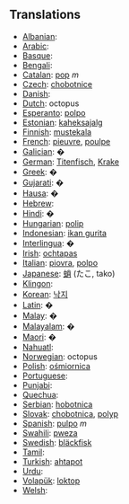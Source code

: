 == Translations ==

*[[Albanian]]: [[]]	 
*[[Arabic]]: [[]]	 
*[[Basque]]: [[]]	 
*[[Bengali]]: [[]]
*[[Catalan]]: [[pop]] ''m''
*[[Czech]]: [[chobotnice]]
*[[Danish]]: [[]]
*[[Dutch]]: octopus
*[[Esperanto]]: [[polpo]]
*[[Estonian]]: [[kaheksajalg]]
*[[Finnish]]: [[mustekala]]
*[[French]]: [[pieuvre]], [[poulpe]]
*[[Galician]]: [[]]�
*[[German]]: [[Titenfisch]], [[Krake]]
*[[Greek]]: [[]]�
*[[Gujarati]]: [[]]�
*[[Hausa]]: [[]]�
*[[Hebrew]]: [[]]	
*[[Hindi]]: [[]]�
*[[Hungarian]]: [[polip]]
*[[Indonesian]]: [[ikan gurita]]
*[[Interlingua]]: [[]]�
*[[Irish]]: [[ochtapas]]
*[[Italian]]: [[piovra]], [[polpo]]
*[[Japanese]]: [[蛸]] (たこ, tako)
*[[Klingon]]: [[]]
*[[Korean]]: [[낙지]]
*[[Latin]]: [[]]�
*[[Malay]]: [[]]�
*[[Malayalam]]: [[]]�	
*[[Maori]]: [[]]�
*[[Nahuatl]]: [[]]
*[[Norwegian]]: octopus
*[[Polish]]: [[ośmiornica]]
*[[Portuguese]]: [[]]	 
*[[Punjabi]]: [[]]	 
*[[Quechua]]: [[]]
*[[Serbian]]: [[hobotnica]]
*[[Slovak]]: [[chobotnica]], [[polyp]]
*[[Spanish]]: [[pulpo]] ''m''
*[[Swahili]]: [[pweza]]
*[[Swedish]]: [[bläckfisk]]	 
*[[Tamil]]: [[]]
*[[Turkish]]: [[ahtapot]]	 
*[[Urdu]]: [[]]	 
*[[Volapük]]: [[loktop]]	 
*[[Welsh]]: [[]]